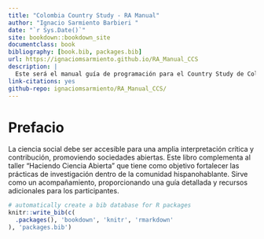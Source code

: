```yaml
--- 
title: "Colombia Country Study - RA Manual"
author: "Ignacio Sarmiento Barbieri "
date: "`r Sys.Date()`"
site: bookdown::bookdown_site
documentclass: book
bibliography: [book.bib, packages.bib]
url: https://ignaciomsarmiento.github.io/RA_Manual_CCS
description: |
  Este será el manual guía de programación para el Country Study de Colombia
link-citations: yes
github-repo: ignaciomsarmiento/RA_Manual_CCS/
---
```


# Prefacio


La ciencia social debe ser accesible para una amplia interpretación crítica y contribución, promoviendo sociedades abiertas. Este libro complementa al  taller "Haciendo Ciencia Abierta" que tiene como objetivo fortalecer las prácticas de investigación dentro de la comunidad hispanohablante. Sirve como un acompañamiento, proporcionando una guía detallada y recursos adicionales para los participantes.



```r
# automatically create a bib database for R packages
knitr::write_bib(c(
  .packages(), 'bookdown', 'knitr', 'rmarkdown'
), 'packages.bib')
```
